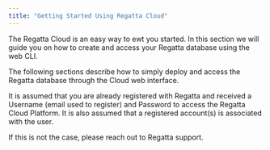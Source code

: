 ```yaml
---
title: "Getting Started Using Regatta Cloud"
---
```


The Regatta Cloud is an easy way to ewt you started. In this section we will guide you on how to create and access your Regatta database using the web CLI.

The following sections describe how to simply deploy and access the Regatta database through
the Cloud web interface.

It is assumed that you are already registered with Regatta and received a Username (email used to register) and Password to access the Regatta Cloud Platform. It is also assumed that a registered account(s) is associated with the user.

If this is not the case, please reach out to Regatta support.